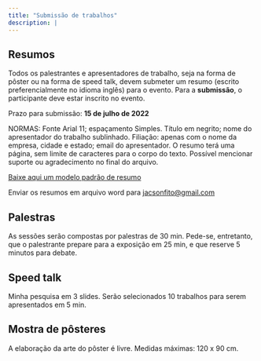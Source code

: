```yaml
---
title: "Submissão de trabalhos"
description: |
---
```


## Resumos

Todos os palestrantes e apresentadores de trabalho, seja na forma de pôster ou na forma de speed talk, devem submeter um resumo (escrito preferencialmente no idioma inglês) para o evento. Para a **submissão**, o participante deve estar inscrito no evento. 

Prazo para submissão: **15 de julho de 2022**

NORMAS: Fonte Arial 11; espaçamento Simples. Título em negrito; nome do apresentador do trabalho sublinhado. Filiação: apenas com o nome da empresa, cidade e estado; email do apresentador. O resumo terá uma página, sem limite de caracteres para o corpo do texto. Possível mencionar suporte ou agradecimento no final do arquivo.

[Baixe aqui um modelo padrão de resumo](img/template_resumo.docx)

Enviar os resumos em arquivo word para [jacsonfito\@gmail.com](mailto:jacsonfito@gmail.com){.email}

## Palestras 

As sessões serão compostas por palestras de 30 min. Pede-se, entretanto, que o palestrante prepare para a exposição em 25 min, e que reserve 5 minutos para debate.

## Speed talk

Minha pesquisa em 3 slides. Serão selecionados 10 trabalhos para serem apresentados em 5 min.

## Mostra de pôsteres 

A elaboração da arte do pôster é livre. Medidas máximas: 120 x 90 cm.
